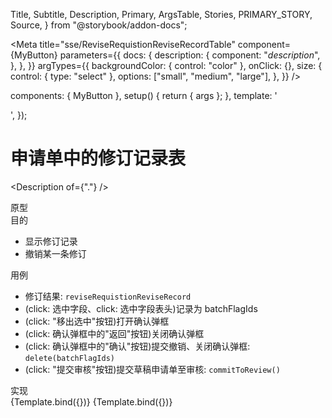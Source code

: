   Title,
  Subtitle,
  Description,
  Primary,
  ArgsTable,
  Stories,
  PRIMARY_STORY,
  Source,
} from "@storybook/addon-docs";

<Meta
  title="sse/ReviseRequistionReviseRecordTable"
  component={MyButton}
  parameters={{
    docs: {
      description: {
        component: "_description_",
      },
    },
  }}
  argTypes={{
    backgroundColor: { control: "color" },
    onClick: {},
    size: {
      control: { type: "select" },
      options: ["small", "medium", "large"],
    },
  }}
/>

  components: { MyButton },
  setup() {
    return { args };
  },
  template: '<div><my-button v-bind="args" /></div>',
});

# 申请单中的修订记录表

<Description of={"."} />

<div className="subheading">原型</div>

<Prototype />

<div className="subheading">目的</div>

- 显示修订记录
- 撤销某一条修订

<div className="subheading">用例</div>

- 修订结果: `reviseRequistionReviseRecord`
- (click: 选中字段、click: 选中字段表头)记录为 batchFlagIds
- (click: "移出选中"按钮)打开确认弹框
- (click: 确认弹框中的"返回"按钮)关闭确认弹框
- (click: 确认弹框中的"确认"按钮)提交撤销、关闭确认弹框: `delete(batchFlagIds)`
- (click: "提交审核"按钮)提交草稿申请单至审核: `commitToReview()`

<div className="subheading">实现</div>

<Canvas columns={5}>
  <Story name="Secondary" args={{ label: "secondary" }}>
    {Template.bind({})}
  </Story>
  <Story name="Large" args={{ size: "large", label: "Button" }}>
    {Template.bind({})}
  </Story>
</Canvas>

<!--<div className="subheading">使用示例</div>
<Source dark id="." />

<div className="subheading">状态图、类图、序列图等</div>

<Chart />-->

<style>
  {`
    .subheading {
      --mediumdark: '#999999';
      font-weight: 900;
      font-size: 16px;
      color: #999;
      letter-spacing: 6px;
      line-height: 24px;
      text-transform: uppercase;
      margin-bottom: 12px;
      margin-top: 40px;
    }
`}
</style>
